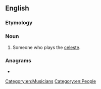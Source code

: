 ==English==

===Etymology===
{{suffix|en|celeste|ist}}

===Noun===
{{en-noun}}

# Someone who plays the [[celeste]].

===Anagrams===
* {{anagrams|en|testicles}}

[[Category:en:Musicians]]
[[Category:en:People]]